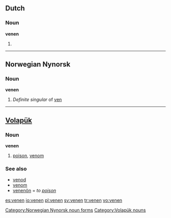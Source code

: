 {{also|Venen|veñen}}
==Dutch==
===Noun===
'''venen'''
# {{plural of|veen|lang=Dutch}}

----

==Norwegian Nynorsk==

===Noun===
'''venen'''

# ''Definite singular'' of [[ven#Nynorsk|ven]]

[[Category:Norwegian Nynorsk noun forms]]

----

==[[Volapük]]==

===Noun===
'''venen'''

# [[poison]], [[venom]] 

===See also===
*[[venod]]
*[[venom]]
*[[venenön]] = ''to [[poison]]''

[[Category:Volapük nouns]]

[[es:venen]]
[[io:venen]]
[[pl:venen]]
[[sv:venen]]
[[tr:venen]]
[[vo:venen]]